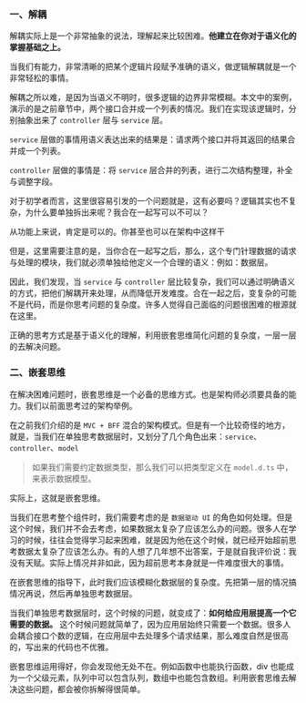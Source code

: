 
<Cardruntime><MainCase /></Cardruntime>

### 一、解耦

解耦实际上是一个非常抽象的说法，理解起来比较困难。**他建立在你对于语义化的掌握基础之上。**

当我们有能力，非常清晰的把某个逻辑片段赋予准确的语义，做逻辑解耦就是一个非常轻松的事情。

解耦之所以难，是因为当语义不明时，很多逻辑的边界非常模糊。本文中的案例，演示的是之前章节中，两个接口合并成一个列表的情况。我们在实现该逻辑时，分别抽象出来了 `controller` 层与 `service` 层。

`service` 层做的事情用语义表达出来的结果是：请求两个接口并将其返回的结果合并成一个列表。

`controller` 层做的事情是：将 `service` 层合并的列表，进行二次结构整理，补全与调整字段。

对于初学者而言，这里很容易引发的一个问题就是，这有必要吗？逻辑其实也不复杂，为什么要单独拆出来呢？我合在一起写可以不可以？

从功能上来说，肯定是可以的。你甚至也可以在架构中这样干

但是，这里需要注意的是，当你合在一起写之后，那么，这个专门针理数据的请求与处理的模块，我们就必须单独给他定义一个合理的语义：例如：数据层。

因此，我们发现，当 `service` 与 `controller` 层比较复杂，我们可以通过明确语义的方式，把他们解耦开来处理，从而降低开发难度。合在一起之后，变复杂的可能不是代码，而是你思考问题的复杂度。许多人觉得自己面临的问题很困难的根源就在这里。

正确的思考方式是基于语义化的理解，利用嵌套思维简化问题的复杂度，一层一层的去解决问题。


### 二、嵌套思维

在解决困难问题时，嵌套思维是一个必备的思维方式。也是架构师必须要具备的能力。我们以前面思考过的架构举例。

在之前我们介绍的是 `MVC + BFF` 混合的架构模式。但是有一个比较奇怪的地方，就是，当我们在单独思考数据层时，又划分了几个角色出来：`service`、`controller`、`model`

> 如果我们需要约定数据类型，那么我们可以把类型定义在 `model.d.ts` 中，来表示数据模型。

实际上，这就是嵌套思维。

当我们在思考整个组件时，我们需要考虑的是 `数据驱动 UI` 的角色如何处理。但是这个时候，我们并不会去考虑，如果数据太复杂了应该怎么办的问题。很多人在学习的时候，往往会觉得学习起来困难，就是因为他在这个时候，就已经开始超前思考数据太复杂了应该怎么办。有的人想了几年想不出答案，于是就自我评价说：我没有天赋。实际上情况并非如此，因为超前思考本身就是一件难度很大的事情。

在嵌套思维的指导下，此时我们应该模糊化数据层的复杂度。先把第一层的情况搞情况再说，然后再单独思考数据层。

当我们单独思考数据层时，这个时候的问题，就变成了：**如何给应用层提高一个它需要的数据。** 这个时候问题就简单了，因为应用层始终只需要一个数据。很多人会耦合接口个数的逻辑，在应用层中去处理多个请求结果，那么难度自然是很高的，写出来的代码也不优雅。

嵌套思维运用得好，你会发现他无处不在。例如函数中也能执行函数，div 也能成为一个父级元素，队列中可以包含队列，数组中也能包含数组。利用嵌套思维去解决这些问题，都会被你拆解得很简单。




